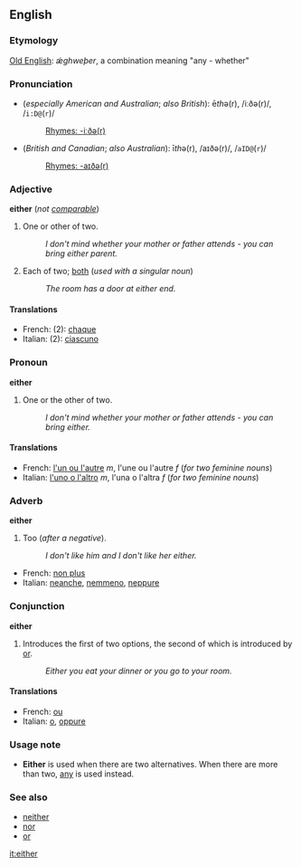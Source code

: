 ==English==
===Etymology===
[[Old English]]: ''&#509;ghweþer'', a combination meaning "any - whether"

===Pronunciation===
*(''especially American and Australian''; ''also British''): &#275;''th''&#601;(r), /i&#720;ð&#601;(r)/, /<tt>i:D@</tt>(<tt>r</tt>)/
*:[[Rhymes:English:-iːðə(r)|Rhymes: -iːðə(r)]]
*(''British and Canadian''; ''also Australian''): &#299;''th''&#601;(r), /a&#618;ð&#601;(r)/, /<tt>aID@</tt>(<tt>r</tt>)/
*:[[Rhymes:English:-aɪðə(r)|Rhymes: -aɪðə(r)]]

===Adjective===
'''either''' (''not [[comparable]]'')

#One or other of two.
#:''I don't mind whether your mother or father attends - you can bring either parent.''
#Each of two; [[both]] (''used with a singular noun'')
#:''The room has a door at either end.''

====Translations====
*French: (2): [[chaque]]
*Italian: (2): [[ciascuno]]

===Pronoun===
'''either'''

#One or the other of two.
#:''I don't mind whether your mother or father attends - you can bring either.''

====Translations====
*French: [[l'un ou l'autre]] ''m'', l'une ou l'autre ''f'' (''for two feminine nouns'')
*Italian: [[l'uno o l'altro]] ''m'', l'una o l'altra ''f''  (''for two feminine nouns'')

===Adverb===
'''either'''

#Too (''after a negative'').
#:''I don't like him and I don't like her either.''

*French: [[non plus]]
*Italian: [[neanche]], [[nemmeno]], [[neppure]]

===Conjunction===
'''either'''

#Introduces the first of two options, the second of which is introduced by [[or]].
#:''Either you eat your dinner or you go to your room.''

====Translations====
*French: [[ou]]
*Italian: [[o#Italian|o]], [[oppure]]

===Usage note===
*'''Either''' is used when there are two alternatives.  When there are more than two, [[any]] is used instead.

===See also===
*[[neither]]
*[[nor]]
*[[or]]

[[it:either]]